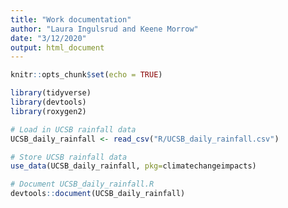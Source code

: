 ```yaml
---
title: "Work documentation"
author: "Laura Ingulsrud and Keene Morrow"
date: "3/12/2020"
output: html_document
---
```


```r
knitr::opts_chunk$set(echo = TRUE)

library(tidyverse)
library(devtools)
library(roxygen2)

```

```r

# Load in UCSB rainfall data
UCSB_daily_rainfall <- read_csv("R/UCSB_daily_rainfall.csv")

# Store UCSB rainfall data
use_data(UCSB_daily_rainfall, pkg=climatechangeimpacts)

# Document UCSB_daily_rainfall.R
devtools::document(UCSB_daily_rainfall)

```

